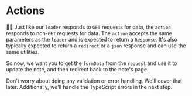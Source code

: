 # Actions

👨‍💼 Just like our `loader` responds to `GET` requests for data, the `action`
responds to non-`GET` requests for data. The `action` accepts the same
parameters as the `loader` and is expected to return a `Response`. It's also
typically expected to return a `redirect` or a `json` response and can use the
same utilities.

So now, we want you to get the `formData` from the `request` and use it to
update the note, and then redirect back to the note's page.

<callout-muted>
	Don't worry about doing any validation or error handling. We'll cover that
	later. Additionally, we'll handle the TypeScript errors in the next step.
</callout-muted>
